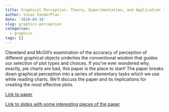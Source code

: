 ```yaml
---
title: Graphical Perception- Theory, Experimentation, and Application to the Development of Graphical Methods
author: Susan VanderPlas
date: '2018-04-18'
slug: graphics-perception
categories: 
  - graphics
tags: []
---
```


Cleveland and McGill's examination of the accuracy of perception of different graphical objects underlies the conventional wisdom that guides our selection of plot types and choices. If you've ever wondered why, exactly, pie charts are bad, this paper is the place to start! The paper breaks down graphical perception into a series of elementary tasks which we use while reading charts. We'll discuss the paper and its implications for creating the most effective plots. 

[Link to paper](https://www.jstor.org/stable/pdf/2288400.pdf)

[Link to slides with some interesting pieces of the paper](https://srvanderplas.github.io/Presentations/Graphics%20Group/Cleveland%20and%20McGill/2018-04-18-graphics-group-cleveland-mcgill.html#)
